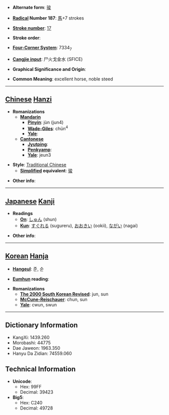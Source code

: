 * '''Alternate form''': [[骏]]

* '''[[Wiktionary:Chinese radical index| Radical]] Number 187''': [[Wiktionary:Chinese radical index 馬|馬]]+7 strokes

* '''[[Wiktionary:Chinese total strokes index|Stroke number]]''': [[Wiktionary:Chinese total strokes index 17|17]]

* '''Stroke order''': 

* '''[[Wiktionary:Chinese four corner index|Four-Corner System]]''': 7334<sub>7</sub>

* '''[[Wiktionary:Chinese Cangjie index|Cangjie input]]''': 尸火戈金水 (SFICE)

* '''Graphical Significance and Origin''': 

* '''Common Meaning''': excellent horse, noble steed

----

== [[Chinese]] [[Hanzi]] ==

* '''Romanizations'''
** '''[[Mandarin]]'''
*** '''[[Pinyin]]''': jùn (jun4)
*** '''[[Wade-Giles]]''': chün<sup>4</sup>
*** '''[[Yale]]''': 
** '''[[Cantonese]]'''
*** '''[[Jyutping]]''':
*** '''[[Penkyamp]]''': 
*** '''[[Yale]]''': jeun3

* '''Style''': [[Traditional Chinese]] 
** '''[[Simplified Chinese|Simplified]] equivalent''': [[骏]]

* '''Other info''': 

----

== [[Japanese]] [[Kanji]] ==

* '''Readings'''
** '''[[On]]''': [[しゅん]] (shun)
** '''[[Kun]]''': [[すぐれる]] (sugureru), [[おおきい]] (ookii), [[ながい]] (nagai)

* '''Other info''':  

----

== [[Korean]] [[Hanja]] ==

* '''[[Hangeul]]''': 준, 순

* '''[[Eumhun]] reading''': 

* '''Romanizations'''
** '''[[The 2000 South Korean Revised Romanization|The 2000 South Korean Revised]]''': jun, sun
** '''[[McCune-Reischauer]]''': chun, sun
** '''[[Yale]]''': cwun, swun

----

== Dictionary Information ==

* KangXi: 1439.260
* Morobashi: 44775
* Dae Jaweon: 1963.350
* Hanyu Da Zidian: 74559.060

== Technical Information ==

* '''Unicode''':
** Hex: 99FF
** Decimal: 39423
* '''Big5''':
** Hex: C240
** Decimal: 49728